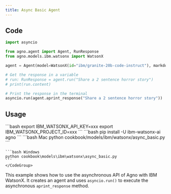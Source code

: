 ```yaml
---
title: Async Basic Agent
---
```


## Code

```python cookbook/models/ibm/watsonx/async_basic.py
import asyncio

from agno.agent import Agent, RunResponse
from agno.models.ibm.watsonx import WatsonX

agent = Agent(model=WatsonX(id="ibm/granite-20b-code-instruct"), markdown=True)

# Get the response in a variable
# run: RunResponse = agent.run("Share a 2 sentence horror story")
# print(run.content)

# Print the response in the terminal
asyncio.run(agent.aprint_response("Share a 2 sentence horror story"))
```

## Usage

<Steps>
  <Snippet file="create-venv-step.mdx" />

  <Step title="Set your API key">
    ```bash
    export IBM_WATSONX_API_KEY=xxx
    export IBM_WATSONX_PROJECT_ID=xxx
    ```
  </Step>

  <Step title="Install libraries">
    ```bash
    pip install -U ibm-watsonx-ai agno
    ```
  </Step>

  <Step title="Run Agent">
    <CodeGroup>
    ```bash Mac
    python cookbook/models/ibm/watsonx/async_basic.py
    ```

    ```bash Windows
    python cookbook\models\ibm\watsonx\async_basic.py
    ```
    </CodeGroup>
  </Step>
</Steps>

This example shows how to use the asynchronous API of Agno with IBM WatsonX. It creates an agent and uses `asyncio.run()` to execute the asynchronous `aprint_response` method. 